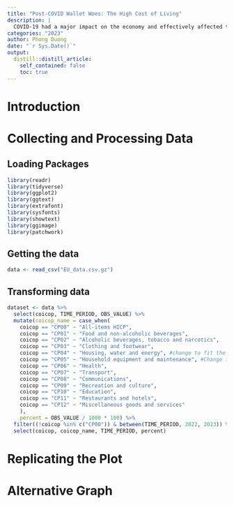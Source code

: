```yaml
---
title: "Post-COVID Wallet Woes: The High Cost of Living"
description: |
  COVID-19 had a major impact on the economy and effectively affected the consumption patterns of European households. 
categories: "2023"
author: Phong Duong
date: "`r Sys.Date()`"
output:
  distill::distill_article:
    self_contained: false
    toc: true
---
```


# Introduction

# Collecting and Processing Data

## Loading Packages

```r
library(readr)
library(tidyverse)
library(ggplot2)
library(ggtext)
library(extrafont)
library(sysfonts)
library(showtext)
library(ggimage)
library(patchwork)
```

## Getting the data

```r
data <- read_csv("EU_data.csv.gz")
```

## Transforming data

```r
dataset <- data %>% 
  select(coicop, TIME_PERIOD, OBS_VALUE) %>% 
  mutate(coicop_name = case_when(
    coicop == "CP00" ~ "All-items HICP",
    coicop == "CP01" ~ "Food and non-alcoholic beverages",
    coicop == "CP02" ~ "Alcoholic beverages, tobacco and narcotics",
    coicop == "CP03" ~ "Clothing and footwear",
    coicop == "CP04" ~ "Housing, water and energy", #change to fit the graph
    coicop == "CP05" ~ "Household equipment and maintenance", #Change to fit the graph
    coicop == "CP06" ~ "Health",
    coicop == "CP07" ~ "Transport",
    coicop == "CP08" ~ "Communications",
    coicop == "CP09" ~ "Recreation and culture",
    coicop == "CP10" ~ "Education", 
    coicop == "CP11" ~ "Restaurants and hotels",
    coicop == "CP12" ~ "Miscellaneous goods and services"
    ),
    percent = OBS_VALUE / 1000 * 100) %>% 
  filter((!coicop %in% c("CP00")) & between(TIME_PERIOD, 2022, 2023)) %>% 
  select(coicop, coicop_name, TIME_PERIOD, percent)
```

# Replicating the Plot

# Alternative Graph
